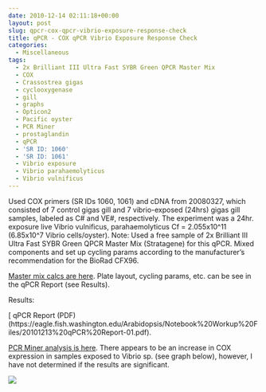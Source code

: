 ```yaml
---
date: 2010-12-14 02:11:18+00:00
layout: post
slug: qpcr-cox-qpcr-vibrio-exposure-response-check
title: qPCR - COX qPCR Vibrio Exposure Response Check
categories:
  - Miscellaneous
tags:
  - 2x Brilliant III Ultra Fast SYBR Green QPCR Master Mix
  - COX
  - Crassostrea gigas
  - cyclooxygenase
  - gill
  - graphs
  - Opticon2
  - Pacific oyster
  - PCR Miner
  - prostaglandin
  - qPCR
  - 'SR ID: 1060'
  - 'SR ID: 1061'
  - Vibrio exposure
  - Vibrio parahaemolyticus
  - Vibrio vulnificus
---
```


Used COX primers (SR IDs 1060, 1061) and cDNA from 20080327, which consisted of 7 control gigas gill and 7 vibrio-exposed (24hrs) gigas gill samples, labeled as C# and VE#, respectively. The experiment was a 24hr. exposure live Vibrio vulnificus, parahaemolyticus Cf = 2.055x10^11 (6.85x10^7 Vibrio cells/oyster).
Note: Used a free sample of 2x Brilliant III Ultra Fast SYBR Green QPCR Master Mix (Stratagene) for this qPCR. Mixed components and set up cycling params according to the manufacturer's recommendation for the BioRad CFX96.

[Master mix calcs are here](https://spreadsheets0.google.com/ccc?key=tgGO1QD8wohZrBwBinFvjyw&hl=en&authkey=CLiBnbAI#gid=0). Plate layout, cycling params, etc. can be see in the qPCR Report (see Results).

Results:

[ qPCR Report (PDF)(https://eagle.fish.washington.edu/Arabidopsis/Notebook%20Workup%20Files/20101213%20qPCR%20Report-01.pdf).

[PCR Miner analysis is here](https://spreadsheets.google.com/ccc?key=0AmS_90rPaQMzdG1EdjRDeGtNeWp0cDBRUm9jY3h0OEE&hl=en&authkey=CJmZ2H0#gid=0). There appears to be an increase in COX expression in samples exposed to Vibrio sp. (see graph below), however, I have not determined if the results are significant.

![](https://eagle.fish.washington.edu/Arabidopsis/20101213%20-%20Normalized%20COX%20C24%20vs%20VE24.jpg)
